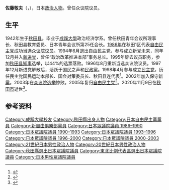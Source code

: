 {{Infobox Officeholder
| name  = 佐藤 敬夫
| original_name = 
| native_name_lang = 
| image = 
| imagesize = 
| country = {{JPN}}
|office2   = {{JPN}}[[眾議院_(日本)|眾議院]]議員
|term_start2  = 1986年7月7日
|term_end2  = 2003年10月10日
|predecessor2 = 
|successor2  = 
|constituency2= {{Plainlist|
* {{link-ja|秋田縣第1區 (中選舉區)|秋田県第1区 (中選挙区)|秋田縣第1區}}（1986-1996）
* [[秋田縣第1區|秋田縣第1區]]（1996-2000）
* [[比例東北區|比例東北區]]（2000-2003）}}
| birth_date = {{birth date|1935|6|4}}
| birth_place = {{JPN}}[[秋田縣|秋田縣]]（現[[大仙市|大仙市]]）
| native_place = 
| death_date = {{death date and age|2020|11|9|1935|6|4}}
| death_place = {{JPN}}[[秋田縣|秋田縣]][[秋田市|秋田市]]
| parents = 
| relatives = 
| spouse = 
| party = （[[新自由俱樂部|新自由俱樂部]]→）<br />（[[自由民主党_(日本)|自由民主党]]→）<br />（{{link-ja|新党未来|新党みらい}}→）<br />（[[新進党|新進党]]→）<br />（{{link-ja|国民之声|国民の声}}→）<br />（[[民政党_(日本)|民政党]]→）<br />（[[民主党_(1998年)|民主党]]→）<br />（[[保守新党|保守新党]]→）<br />自由民主党
| alma_mater   = [[成蹊大学|成蹊大学]]政治經濟學部
| website      = 
}}
'''佐藤敬夫'''（{{jpn|j=佐藤 敬夫|hg=さとう たかお|rm=Satō Takao|f=y}}，{{bd|1935年|6月4日|2020年|11月9日|catIdx=Sato}}），日本[[政治人物|政治人物]]。曾任众议院议员。

==生平==
1942年生于[[秋田县|秋田县]]。毕业于[[成蹊大學|成蹊大學]]政治经济学系。曾任秋田青年会议所理事长、秋田县教育委员、日本青年会议所第25任会长。[[1986年|1986年]]在秋田1区代表[[自由民主党_(日本)|自由民主党]]成功当选[[第38屆日本眾議院議員總選舉|众议院议员]]。1994年6月退出自由民主党，参与成立新党未来，同年12月并入[[新進黨|新进党]]，曾任“政治改革推进本部”事务总长。1995年辞去议员职务，参加[[秋田县知事|秋田县知事]]选举，以44%的选票落败。1996年8月重新当选众议院议员。1997年12月新进党解散后，活跃于国民之声和[[民政黨_(日本)|民政黨]]。1998年4月参与成立[[民主党_(日本1998年)|民主党]]，历任民主党国民运动本部长、国会对策委员长、秋田县连代表<ref>{{cite web |title=佐藤敬夫プロフィール |url=http://keieishikai.com/about/profile.html |publisher=一般社団法人日本経営士会 |archiveurl=https://web.archive.org/web/20160702124608/http://keieishikai.com/about/profile.html |archivedate=2016-07-02 |accessdate=2020-11-12 |dead-url=no }}</ref>。2002年加入[[保守新黨|保守新黨]]。2003年在[[第43屆日本眾議院議員總選舉|众议院选举]]惨败。2005年复归[[自由民主党_(日本)|自由民主党]]<ref>{{cite web |title=佐藤敬夫さん死去 |url=https://www.asahi.com/articles/DA3S14691847.html |publisher=[[朝日新闻|朝日新闻]] |language=ja |date=2020-11-12 |accessdate=2020-11-12 |archive-date=2020-11-15 |archive-url=https://web.archive.org/web/20201115034322/https://www.asahi.com/articles/DA3S14691847.html |dead-url=no }}</ref>。2020年11月9日在[[秋田市|秋田市]]逝世<ref>{{cite web |title=佐藤敬夫氏が死去 元衆院議員 |url=https://www.nikkei.com/article/DGXMZO66085460R11C20A1CZ8000/ |publisher=日本经济新闻 |language=ja |date=2020-11-11 |accessdate=2020-11-12 |archive-date=2020-11-11 |archive-url=https://web.archive.org/web/20201111104655/https://www.nikkei.com/article/DGXMZO66085460R11C20A1CZ8000/ |dead-url=no }}</ref>。
==参考资料==
{{reflist}}

{{Authority control}}
{{DEFAULTSORT:Sato Takao}}
[[Category:成蹊大學校友|Category:成蹊大學校友]]
[[Category:秋田縣出身人物|Category:秋田縣出身人物]]
[[Category:日本自由民主黨黨員|Category:日本自由民主黨黨員]]
[[Category:新自由俱樂部黨員|Category:新自由俱樂部黨員]]
[[Category:日本眾議院議員_1986–1990|Category:日本眾議院議員 1986–1990]]
[[Category:日本眾議院議員_1990–1993|Category:日本眾議院議員 1990–1993]]
[[Category:日本眾議院議員_1993–1996|Category:日本眾議院議員 1993–1996]]
[[Category:日本眾議院議員_1996–2000|Category:日本眾議院議員 1996–2000]]
[[Category:日本眾議院議員_2000–2003|Category:日本眾議院議員 2000–2003]]
[[Category:21世紀日本男性政治人物|Category:21世紀日本男性政治人物]]
[[Category:20世紀日本男性政治人物|Category:20世紀日本男性政治人物]]
[[Category:秋田縣選出日本眾議院議員|Category:秋田縣選出日本眾議院議員]]
[[Category:東北比例代表區選出日本眾議院議員|Category:東北比例代表區選出日本眾議院議員]]
[[Category:日本男性眾議院議員|Category:日本男性眾議院議員]]